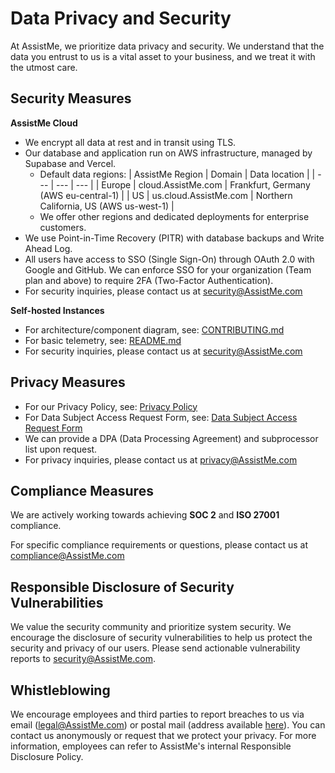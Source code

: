 # Data Privacy and Security

At AssistMe, we prioritize data privacy and security. We understand that the data you entrust to us is a vital asset to your business, and we treat it with the utmost care.

## Security Measures

**AssistMe Cloud**

- We encrypt all data at rest and in transit using TLS.
- Our database and application run on AWS infrastructure, managed by Supabase and Vercel.
  - Default data regions:
    | AssistMe Region | Domain | Data location |
    | --- | --- | --- |
    | Europe | cloud.AssistMe.com | Frankfurt, Germany (AWS eu-central-1) |
    | US | us.cloud.AssistMe.com | Northern California, US (AWS us-west-1) |
  - We offer other regions and dedicated deployments for enterprise customers.
- We use Point-in-Time Recovery (PITR) with database backups and Write Ahead Log.
- All users have access to SSO (Single Sign-On) through OAuth 2.0 with Google and GitHub. We can enforce SSO for your organization (Team plan and above) to require 2FA (Two-Factor Authentication).
- For security inquiries, please contact us at security@AssistMe.com

**Self-hosted Instances**

- For architecture/component diagram, see: [CONTRIBUTING.md](https://github.com/AssistMe/AssistMe/blob/main/CONTRIBUTING.md)
- For basic telemetry, see: [README.md](https://github.com/AssistMe/AssistMe/blob/main/README.md#telemetry)
- For security inquiries, please contact us at security@AssistMe.com

## Privacy Measures

- For our Privacy Policy, see: [Privacy Policy](https://AssistMe.com/privacy)
- For Data Subject Access Request Form, see: [Data Subject Access Request Form](https://app.termly.io/notify/47905712-56e1-4ad0-9bb7-8958f3263f90)
- We can provide a DPA (Data Processing Agreement) and subprocessor list upon request.
- For privacy inquiries, please contact us at privacy@AssistMe.com

## Compliance Measures

We are actively working towards achieving **SOC 2** and **ISO 27001** compliance.

For specific compliance requirements or questions, please contact us at compliance@AssistMe.com

## Responsible Disclosure of Security Vulnerabilities

We value the security community and prioritize system security. We encourage the disclosure of security vulnerabilities to help us protect the security and privacy of our users. Please send actionable vulnerability reports to security@AssistMe.com.

## Whistleblowing

We encourage employees and third parties to report breaches to us via email (legal@AssistMe.com) or postal mail (address available [here](/imprint)). You can contact us anonymously or request that we protect your privacy. For more information, employees can refer to AssistMe's internal Responsible Disclosure Policy.
